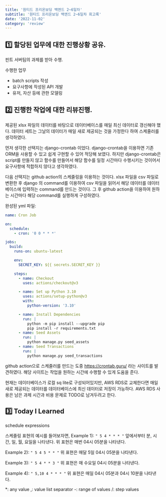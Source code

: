 ```yaml
---
title: '원티드 프리온보딩 백엔드 2~6일차'
subtitle: '원티드 프리온보딩 백엔드 2~6일차 회고록'
date: '2022-11-02'
category: 'review'
---
```


## 1️⃣ 할당된 업무에 대한 진행상황 공유.

핀트 서버팀의 과제를 받아 수행.

수행한 업무

- batch scripts 작성
- 요구사항에 작성된 API 개발
- 유저, 자산 등에 관한 모델링

## 2️⃣ 진행한 작업에 대한 리뷰진행.

제공된 xlsx 파일의 데이터를 바탕으로 데이터베이스를 매일 최신 데이터로 갱신해야 했다.
데이터 세트는 그날의 데이터가 매일 새로 제공되는 것을 가정한다 하여 스케줄러를 생각하였다.

먼저 생각한 선택지는 django-crontab 이었다.
django-crontab을 이용하면 기존 ORM을 사용할 수 있고 쉽게 구현할 수 있어 적당해 보였다.
하지만 django-crontab은 script를 만들지 않고 함수를 만들어서 해당 함수를 일정 시간마다 수행시키는 것이어서 요구사항에 적합하지 않다고 생각하였다.

다음 선택지는 github action의 스케줄링을 이용하는 것이다.
xlsx 파일을 csv 파일로 변환한 후 django 의 command를 이용하여 csv 파일을 읽어서 해당 데이터를 데이터베이스에 입력하는 command를 만드는 것이다.
그 후 github action을 이용하여 원하는 시간마다 해당 command를 실행하게 구성하였다.

완성된 yml 파일:

```yml
name: Cron Job

on:
  schedule:
    - cron: '0 0 * * *'

jobs:
  build:
    runs-on: ubuntu-latest

    env:
      SECRET_KEY: ${{ secrets.SECRET_KEY }}

    steps:
      - name: Checkout
        uses: actions/checkout@v3

      - name: Set up Python 3.10
        uses: actions/setup-python@v3
        with:
          python-version: '3.10'

      - name: Install Dependencies
        run: |
          python -m pip install --upgrade pip
          pip install -r requirements.txt
      - name: Seed Assets
        run: |
          python manage.py seed_assets
      - name: Seed Transactions
        run: |
          python manage.py seed_transactions
```

github action으로 스케줄러를 만드는 도중 https://crontab.guru/ 라는 사이트를 발견하였다.
해당 사이트는 작업을 원하는 시간에 수행할 수 있게 도움을 준다.

현재는 데이터베이스가 로컬 sq lite로 구성되어있지만, AWS RDS로 교체한다면 매일 새로 제공되는 데이터를 데이터베이스에 최신 데이터로 저장이 가능하다.
AWS RDS 사용은 남은 과제 시간과 비용 문제로 TODO로 남겨두려고 한다.

## 3️⃣ Today I Learned

schedule expressions

스케줄링 표현의 예시를 들어보자면,
Example 1):
`" 5 4 * * * "`
앞에서부터 분, 시간, 일, 월, 요일을 나타낸다.
위 표현은 매번 04시 05분을 나타낸다.

Example 2):
`" 5 4 5 * * "`
위 표현은 매달 5일 04시 05분을 나타낸다.

Example 3):
`" 5 4 * * 3 "`
위 표현은 매 수요일 04시 05분을 나타낸다.

Example 4):
`" 5,10 4 * * * "`
위 표현은 매일 04시 05분과 04시 10분을 나타낸다.

\*: any value
,: value list separator
-: range of values
/: step values
